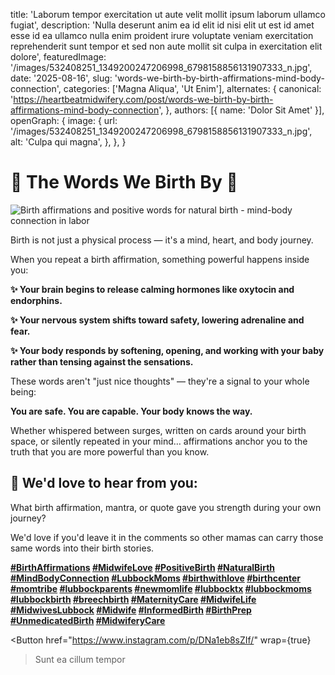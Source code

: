 
  title: 'Laborum tempor exercitation ut aute velit mollit ipsum laborum ullamco fugiat',
  description: 'Nulla deserunt anim ea id elit id nisi elit ut est id amet esse id ea ullamco nulla enim proident irure voluptate veniam exercitation reprehenderit sunt tempor et sed non aute mollit sit culpa in exercitation elit dolore',
  featuredImage: '/images/532408251_1349200247206998_6798158856131907333_n.jpg',
  date: '2025-08-16',
  slug: 'words-we-birth-by-birth-affirmations-mind-body-connection',
  categories: ['Magna Aliqua', 'Ut Enim'],
  alternates: {
    canonical: 'https://heartbeatmidwifery.com/post/words-we-birth-by-birth-affirmations-mind-body-connection',
  },
  authors: [{ name: 'Dolor Sit Amet' }],
  openGraph: {
    image: {
      url: '/images/532408251_1349200247206998_6798158856131907333_n.jpg',
      alt: 'Culpa qui magna',
    },
  },
}

# 🌿 The Words We Birth By 🌿

<Image
  src="/images/532408251_1349200247206998_6798158856131907333_n.jpg"
  size="large"
  wrap={true}
  alt="Birth affirmations and positive words for natural birth - mind-body connection in labor"
/>

Birth is not just a physical process — it's a mind, heart, and body journey.

When you repeat a birth affirmation, something powerful happens inside you:

**✨ Your brain begins to release calming hormones like oxytocin and endorphins.**

**✨ Your nervous system shifts toward safety, lowering adrenaline and fear.**

**✨ Your body responds by softening, opening, and working with your baby rather than tensing against the sensations.**

These words aren't "just nice thoughts" — they're a signal to your whole being:

**You are safe. You are capable. Your body knows the way.**

Whether whispered between surges, written on cards around your birth space, or silently repeated in your mind… affirmations anchor you to the truth that you are more powerful than you know.

## 💌 We'd love to hear from you:

What birth affirmation, mantra, or quote gave you strength during your own journey?

We'd love if you'd leave it in the comments so other mamas can carry those same words into their birth stories.

**[#BirthAffirmations](https://www.instagram.com/explore/tags/birthaffirmations/) [#MidwifeLove](https://www.instagram.com/explore/tags/midwifelove/) [#PositiveBirth](https://www.instagram.com/explore/tags/positivebirth/) [#NaturalBirth](https://www.instagram.com/explore/tags/naturalbirth/) [#MindBodyConnection](https://www.instagram.com/explore/tags/mindbodyconnection/) [#LubbockMoms](https://www.instagram.com/explore/tags/lubbockmoms/) [#birthwithlove](https://www.instagram.com/explore/tags/birthwithlove/) [#birthcenter](https://www.instagram.com/explore/tags/birthcenter/) [#momtribe](https://www.instagram.com/explore/tags/momtribe/) [#lubbockparents](https://www.instagram.com/explore/tags/lubbockparents/) [#newmomlife](https://www.instagram.com/explore/tags/newmomlife/) [#lubbocktx](https://www.instagram.com/explore/tags/lubbocktx/) [#lubbockmoms](https://www.instagram.com/explore/tags/lubbockmoms/) [#lubbockbirth](https://www.instagram.com/explore/tags/lubbockbirth/) [#breechbirth](https://www.instagram.com/explore/tags/breechbirth/) [#MaternityCare](https://www.instagram.com/explore/tags/maternitycare/) [#MidwifeLife](https://www.instagram.com/explore/tags/midwifelife/) [#MidwivesLubbock](https://www.instagram.com/explore/tags/midwiveslubbock/) [#Midwife](https://www.instagram.com/explore/tags/midwife/) [#InformedBirth](https://www.instagram.com/explore/tags/informedbirth/) [#BirthPrep](https://www.instagram.com/explore/tags/birthprep/) [#UnmedicatedBirth](https://www.instagram.com/explore/tags/unmedicatedbirth/) [#MidwiferyCare](https://www.instagram.com/explore/tags/midwiferycare/)**

<Button
  href="https://www.instagram.com/p/DNa1eb8sZIf/"
  wrap={true}
>Sunt ea cillum tempor</Button>
